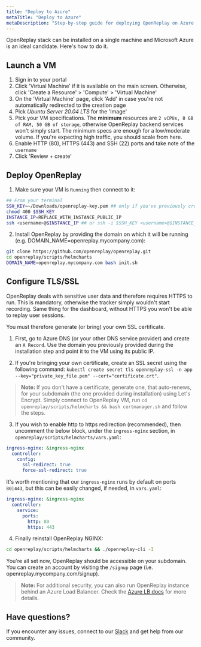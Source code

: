 ```yaml
---
title: "Deploy to Azure"
metaTitle: "Deploy to Azure"
metaDescription: "Step-by-step guide for deploying OpenReplay on Azure."
---
```


OpenReplay stack can be installed on a single machine and Microsoft Azure is an ideal candidate. Here's how to do it.

## Launch a VM

1. Sign in to your portal
2. Click 'Virtual Machine' if it is available on the main screen. Otherwise, click 'Create a Resource' > 'Compute' > 'Virtual Machine'
3. On the 'Virtual Machine' page, click 'Add' in case you're not automatically redirected to the creation page
4. Pick *Ubuntu Server 20.04 LTS* for the 'Image'
4. Pick your VM specifications. The **minimum** resources are `2 vCPUs, 8 GB of RAM, 50 GB of storage`, otherwise OpenReplay backend services won't simply start. The minimum specs are enough for a low/moderate volume. If you're expecting high traffic, you should scale from here.
5. Enable HTTP (80), HTTPS (443) and SSH (22) ports and take note of the `username`
6. Click 'Review + create'

## Deploy OpenReplay

1. Make sure your VM is `Running` then connect to it:

```bash
## From your terminal
SSH_KEY=~/Downloads/openreplay-key.pem ## only if you've previously created an SSH key
chmod 400 $SSH_KEY
INSTANCE_IP=REPLACE_WITH_INSTANCE_PUBLIC_IP
ssh <username>@$INSTANCE_IP ## or ssh -i $SSH_KEY <username>@$INSTANCE_IP if you have a key
```

2. Install OpenReplay by providing the domain on which it will be running (e.g. DOMAIN_NAME=openreplay.mycompany.com):

```bash
git clone https://github.com/openreplay/openreplay.git
cd openreplay/scripts/helmcharts
DOMAIN_NAME=openreplay.mycompany.com bash init.sh
```

## Configure TLS/SSL

OpenReplay deals with sensitive user data and therefore requires HTTPS to run. This is mandatory, otherwise the tracker simply wouldn't start recording. Same thing for the dashboard, without HTTPS you won't be able to replay user sessions.

You must therefore generate (or bring) your own SSL certificate.

1. First, go to Azure DNS (or your other DNS service provider) and create an `A Record`. Use the domain you previously provided during the installation step and point it to the VM using its public IP.

2. If you're bringing your own certificate, create an SSL secret using the following command: `kubectl create secret tls openreplay-ssl -n app --key="private_key_file.pem" --cert="certificate.crt"`.

> **Note:** If you don't have a certificate, generate one, that auto-renews, for your subdomain (the one provided during installation) using Let's Encrypt. Simply connect to OpenReplay VM, run `cd openreplay/scripts/helmcharts && bash certmanager.sh` and follow the steps.

3. If you wish to enable http to https redirection (recommended), then uncomment the below block, under the `ingress-nginx` section, in `openreplay/scripts/helmcharts/vars.yaml`:
   
```yaml
ingress-nginx: &ingress-nginx
  controller:
    config:
      ssl-redirect: true
      force-ssl-redirect: true
```

It's worth mentioning that our `ingress-nginx` runs by default on ports `80|443`, but this can be easily changed, if needed, in `vars.yaml`:

```yaml
ingress-nginx: &ingress-nginx
  controller:
    service:
      ports:
        http: 80
        https: 443
```

4. Finally reinstall OpenReplay NGINX:

```bash
cd openreplay/scripts/helmcharts && ./openreplay-cli -I
```

You're all set now, OpenReplay should be accessible on your subdomain. You can create an account by visiting the `/signup` page (i.e. openreplay.mycompany.com/signup).

> **Note:** For additional security, you can also run OpenReplay instance behind an Azure Load Balancer. Check the [Azure LB docs](https://docs.microsoft.com/en-us/azure/load-balancer/load-balancer-overview) for more details.

## Have questions?

If you encounter any issues, connect to our [Slack](https://slack.openreplay.com) and get help from our community.
